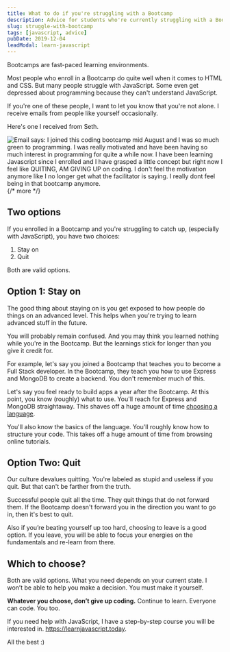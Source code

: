 ```yaml
---
title: What to do if you're struggling with a Bootcamp
description: Advice for students who're currently struggling with a Bootcamp.
slug: struggle-with-bootcamp
tags: [javascript, advice]
pubDate: 2019-12-04
leadModal: learn-javascript
---
```


Bootcamps are fast-paced learning environments.

Most people who enroll in a Bootcamp do quite well when it comes to HTML and CSS. But many people struggle with JavaScript. Some even get depressed about programming because they can't understand JavaScript.

If you're one of these people, I want to let you know that you're not alone. I receive emails from people like yourself occasionally.

Here's one I received from Seth.

<Image
  src="/assets/2019/bootcamp/seth.png"
  alt="Email says: I joined this coding bootcamp mid August and I was so much green to programming. I was really motivated and have been having so much interest in programming for quite a while now. I have been learning Javascript since I enrolled and I have grasped a little concept but right now I feel like QUITING, AM GIVING UP on coding. I don't feel the motivation anymore like I no longer get what the facilitator is saying. I really dont feel being in that bootcamp anymore. "
/>
{/* more */}

## Two options

If you enrolled in a Bootcamp and you're struggling to catch up, (especially with JavaScript), you have two choices:

1. Stay on
2. Quit

Both are valid options.

## Option 1: Stay on

The good thing about staying on is you get exposed to how people do things on an advanced level. This helps when you're trying to learn advanced stuff in the future.

You will probably remain confused. And you may think you learned nothing while you're in the Bootcamp. But the learnings stick for longer than you give it credit for.

For example, let's say you joined a Bootcamp that teaches you to become a Full Stack developer. In the Bootcamp, they teach you how to use Express and MongoDB to create a backend. You don't remember much of this.

Let's say you feel ready to build apps a year after the Bootcamp. At this point, you know (roughly) what to use. You'll reach for Express and MongoDB straightaway. This shaves off a huge amount of time [choosing a language][1].

You'll also know the basics of the language. You'll roughly know how to structure your code. This takes off a huge amount of time from browsing online tutorials.

## Option Two: Quit

Our culture devalues quitting. You're labeled as stupid and useless if you quit. But that can't be farther from the truth.

Successful people quit all the time. They quit things that do not forward them. If the Bootcamp doesn't forward you in the direction you want to go in, then it's best to quit.

Also if you’re beating yourself up too hard, choosing to leave is a good option. If you leave, you will be able to focus your energies on the fundamentals and re-learn from there.

## Which to choose?

Both are valid options. What you need depends on your current state. I won’t be able to help you make a decision. You must make it yourself.

**Whatever you choose, don’t give up coding.** Continue to learn. Everyone can code. You too.

If you need help with JavaScript, I have a step-by-step course you will be interested in. https://learnjavascript.today.

All the best :)

[1]: https://zellwk.com/blog/languages-to-learn/
